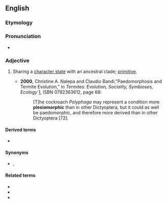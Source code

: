 ==English==

===Etymology===
{{suffix|plesiomorph|ic|lang=en}}

===Pronunciation===
* {{a|US}} {{IPA|plizioʊˈmoʊɹfɪk|lang=en}}

===Adjective===
{{en-adj}}

# {{lb|en|cladistics}} Sharing a [[character state]] with an ancestral clade; [[primitive]].
#* '''2000''', Christine A. Nalepa and Claudio Bandi,"Paedomorphosis and Termite Evolution," in ''Termites: Evolution, Sociality, Symbioses, Ecology'' [http://books.google.com/books?id=Q_-KUDz2-sYC], ISBN 0792363612, page 68:
#*: [T]he cockroach ''Polyphaga'' may represent a condition more '''plesiomorphic''' than in other Dictyoptera, but it could as well be paedomorphic, and therefore more derived than in other Dictyoptera [72].

====Derived terms====
* {{l|en|plesiomorphically}}

====Synonyms====
* {{l|en|primitive}}, {{l|en|basal}}

====Related terms====
* {{l|en|plesiomorphy}}
* {{l|en|apomorphic}}
* {{l|en|paedomorphic}}